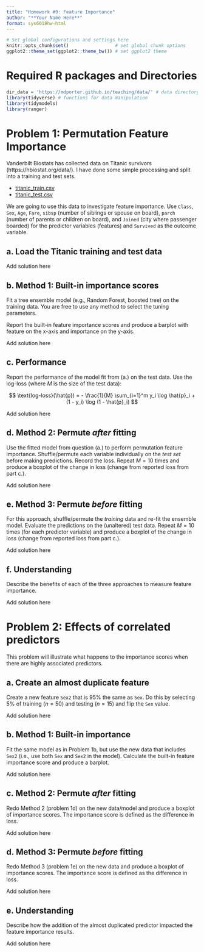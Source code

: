 ```yaml
---
title: "Homework #9: Feature Importance" 
author: "**Your Name Here**"
format: sys6018hw-html
---
```


```r
# Set global configurations and settings here
knitr::opts_chunk$set()                 # set global chunk options
ggplot2::theme_set(ggplot2::theme_bw()) # set ggplot2 theme
```

# Required R packages and Directories {.unnumbered .unlisted}

```r
dir_data = 'https://mdporter.github.io/teaching/data/' # data directory
library(tidyverse) # functions for data manipulation   
library(tidymodels)
library(ranger)
```


# Problem 1: Permutation Feature Importance 

Vanderbilt Biostats has collected data on Titanic survivors (https://hbiostat.org/data/). I have done some simple processing and split into a training and test sets.

- [titanic_train.csv](`r file.path(dir_data, "titanic_train.csv")`)
- [titanic_test.csv](`r file.path(dir_data, "titanic_test.csv")`)

We are going to use this data to investigate feature importance.
Use `Class`, `Sex`, `Age`, `Fare`, `sibsp` (number of siblings or spouse on board), `parch` (number of parents or children on board), and `Joined` (city where passenger boarded) for the predictor variables (features) and `Survived` as the outcome variable. 

## a. Load the Titanic training and test data

::: {.callout-note title="Solution"}
Add solution here
:::

## b. Method 1: Built-in importance scores

Fit a tree ensemble model (e.g., Random Forest, boosted tree) on the training data. You are free to use any method to select the tuning parameters.

Report the built-in feature importance scores and produce a barplot with feature on the x-axis and importance on the y-axis.

::: {.callout-note title="Solution"}
Add solution here
:::

## c. Performance {#c.-performance .anchored anchor-id="c.-performance"}

Report the performance of the model fit from (a.) on the test data. Use the log-loss (where $M$ is the size of the test data):

$$ 
\text{log-loss}(\hat{p}) = - \frac{1}{M} \sum_{i=1}^m
y_i \log  \hat{p}_i + (1 - y_i) \log  (1 - \hat{p}_i)
$$

::: {.callout-note title="Solution"}
Add solution here
:::

## d. Method 2: Permute *after* fitting 

Use the fitted model from question (a.) to perform permutation feature importance. Shuffle/permute each variable individually on the *test set* before making predictions. Record the loss. Repeat $M=10$ times and produce a boxplot of the change in loss (change from reported loss from part c.).

::: {.callout-note title="Solution"}
Add solution here
:::

## e. Method 3: Permute *before* fitting

For this approach, shuffle/permute the *training* data and re-fit the ensemble model. Evaluate the predictions on the (unaltered) test data. Repeat $M = 10$ times (for each predictor variable) and produce a boxplot of the change in loss (change from reported loss from part c.).

::: {.callout-note title="Solution"}
Add solution here
:::

## f. Understanding

Describe the benefits of each of the three approaches to measure feature
importance.

::: {.callout-note title="Solution"}
Add solution here
:::

# Problem 2: Effects of correlated predictors

This problem will illustrate what happens to the importance scores when
there are highly associated predictors.

## a. Create an almost duplicate feature 

Create a new feature `Sex2` that is 95% the same as `Sex`. Do this by selecting 5% of training ($n=50$) and testing ($n=15$) and flip the `Sex` value.

::: {.callout-note title="Solution"}
Add solution here
:::

## b. Method 1: Built-in importance

Fit the same model as in Problem 1b, but use the new data that includes `Sex2` (i.e., use both `Sex` and `Sex2` in the model). Calculate the built-in feature importance score and produce a barplot.

::: {.callout-note title="Solution"}
Add solution here
:::

## c. Method 2: Permute *after* fitting

Redo Method 2 (problem 1d) on the new data/model and produce a boxplot of importance scores. The importance score is defined as the difference in loss.

::: {.callout-note title="Solution"}
Add solution here
:::

## d. Method 3: Permute *before* fitting

Redo Method 3 (problem 1e) on the new data and produce a boxplot of
importance scores. The importance score is defined as the difference in
loss.


::: {.callout-note title="Solution"}
Add solution here
:::

## e. Understanding 

Describe how the addition of the almost duplicated predictor impacted
the feature importance results.

::: {.callout-note title="Solution"}
Add solution here
:::

